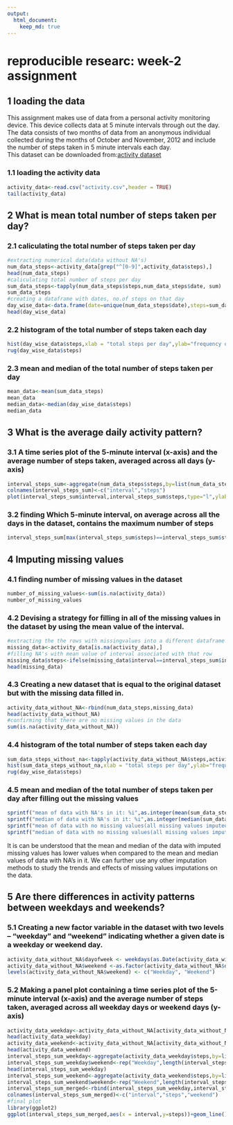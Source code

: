 ```yaml
---
output: 
  html_document:
    keep_md: true
---
```

# reproducible researc: week-2 assignment

## 1 loading the data
This assignment makes use of data from a personal activity monitoring device. This device collects data at 5 minute intervals through out the day. The data consists of two months of data from an anonymous individual collected during the months of October and November, 2012 and include the number of steps taken in 5 minute intervals each day.   
This dataset can be downloaded from:[activity dataset](https://d396qusza40orc.cloudfront.net/repdata%2Fdata%2Factivity.zip)  

### 1.1 loading the activity data
```r
activity_data<-read.csv("activity.csv",header = TRUE)
tail(activity_data)
```

## 2 What is mean total number of steps taken per day?

### 2.1 caliculating the total number of steps taken per day
```r
#extracting numerical data(data without NA's)
num_data_steps<-activity_data[grep("^[0-9]",activity_data$steps),]
head(num_data_steps)
#caliculating total number of steps per day
sum_data_steps<-tapply(num_data_steps$steps,num_data_steps$date, sum)
sum_data_steps
#creating a dataframe with dates, no.of steps on that day
day_wise_data<-data.frame(date=unique(num_data_steps$date),steps=sum_data_steps)
head(day_wise_data)
```

### 2.2 histogram of the total number of steps taken each day
```r
hist(day_wise_data$steps,xlab = "total steps per day",ylab="frequency of no.of days ",main = "histogram of steps for each day",breaks = 20,col = "red")
rug(day_wise_data$steps)
```

### 2.3 mean and median of the total number of steps taken per day
```r
mean_data<-mean(sum_data_steps)
mean_data
median_data<-median(day_wise_data$steps)
median_data
```

## 3 What is the average daily activity pattern?

### 3.1 A time series plot of the 5-minute interval (x-axis) and the average number of steps taken, averaged across all days (y-axis)
```r
interval_steps_sum<-aggregate(num_data_steps$steps,by=list(num_data_steps$interval),mean)
colnames(interval_steps_sum)<-c("interval","steps")
plot(interval_steps_sum$interval,interval_steps_sum$steps,type="l",ylab = "no.of steps taken",xlab="intarval",main="average number of steps for every 5-minute interval")
```

### 3.2 finding Which 5-minute interval, on average across all the days in the dataset, contains the maximum number of steps
```r
interval_steps_sum[max(interval_steps_sum$steps)==interval_steps_sum$steps,]
```

## 4 Imputing missing values

### 4.1 finding number of missing values in the dataset
```r
number_of_missing_values<-sum(is.na(activity_data))
number_of_missing_values
```

### 4.2 Devising a strategy for filling in all of the missing values in the dataset by using the mean value of the interval.
```r
#extracting the the rows with missingvalues into a different dataframe
missing_data<-activity_data[is.na(activity_data),]
#filling NA's with mean value of interval associated with that row
missing_data$steps<-ifelse(missing_data$interval==interval_steps_sum$interval,as.integer(interval_steps_sum$steps))
head(missing_data)
```

### 4.3 Creating a new dataset that is equal to the original dataset but with the missing data filled in.
```r
activity_data_without_NA<-rbind(num_data_steps,missing_data)
head(activity_data_without_NA)
#confirming that there are no missing values in the data
sum(is.na(activity_data_without_NA))
```

### 4.4  histogram of the total number of steps taken each day
```r
sum_data_steps_without_na<-tapply(activity_data_without_NA$steps,activity_data_without_NA$date,sum)
hist(sum_data_steps_without_na,xlab = "total steps per day",ylab="frequency of no.of days ",main = "histogram of steps for each day with data without NA'S ",breaks = 20,col = "blue")
rug(day_wise_data$steps)
```

### 4.5 mean and median of the total number of steps taken per day after filling out the missing values
```r
sprintf("mean of data with NA's in it: %i",as.integer(mean(sum_data_steps)))
sprintf("median of data with NA's in it: %i",as.integer(median(sum_data_steps)))
sprintf("mean of data with no missing values(all missing values imputed): %i",as.integer(mean(sum_data_steps_without_na)))
sprintf("median of data with no missing values(all missing values imputed): %i",as.integer(median(sum_data_steps_without_na)))
```

It is can be understood that the mean and median of the data with imputed missing values has lower values when compared to the mean and median values of data with NA's in it. We can further use any other imputation methods to study the trends and effects of missing values imputations on the data. 

## 5 Are there differences in activity patterns between weekdays and weekends?

### 5.1 Creating a new factor variable in the dataset with two levels – “weekday” and “weekend” indicating whether a given date is a weekday or weekend day.
```r
activity_data_without_NA$dayofweek <- weekdays(as.Date(activity_data_without_NA$date))
activity_data_without_NA$weekend <-as.factor(activity_data_without_NA$dayofweek=="Saturday"|activity_data_without_NA$dayofweek=="Sunday")
levels(activity_data_without_NA$weekend) <- c("Weekday", "Weekend")
```

### 5.2 Making a panel plot containing a time series plot of the 5-minute interval (x-axis) and the average number of steps taken, averaged across all weekday days or weekend days (y-axis)
```r
activity_data_weekday<-activity_data_without_NA[activity_data_without_NA$weekend=="Weekday",]
head(activity_data_weekday)
activity_data_weekend<-activity_data_without_NA[activity_data_without_NA$weekend=="Weekend",]
head(activity_data_weekend)
interval_steps_sum_weekday<-aggregate(activity_data_weekday$steps,by=list(activity_data_weekday$interval),mean)
interval_steps_sum_weekday$weekend<-rep("Weekday",length(interval_steps_sum_weekday))
head(interval_steps_sum_weekday)
interval_steps_sum_weekend<-aggregate(activity_data_weekend$steps,by=list(activity_data_weekend$interval),mean)
interval_steps_sum_weekend$weekend<-rep("Weekend",length(interval_steps_sum_weekend))
interval_steps_sum_merged<-rbind(interval_steps_sum_weekday,interval_steps_sum_weekend)
colnames(interval_steps_sum_merged)<-c("interval","steps","weekend")
#final plot
library(ggplot2)
ggplot(interval_steps_sum_merged,aes(x = interval,y=steps))+geom_line()+facet_grid(weekend~.)+ggtitle("mean of steps for every 5-min interval in weekend and weekdays")

```
